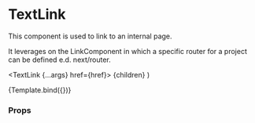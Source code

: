 
<Meta title="Components/Link/TextLink" component={TextLink} />

# TextLink

This component is used to link to an internal page.

It leverages on the LinkComponent in which a specific router for a project can be defined e.d. next/router.

  <TextLink {...args} href={href}>
    {children}
  </TextLink>
)

<Canvas>
  <Story
    name="Default"
    args={{
      children: 'Internal link',
      href: '/?path=/docs/components-link-textlink--default-story',
    }}
  >
    {Template.bind({})}
  </Story>
</Canvas>

### Props

<ArgsTable story="Default" />

